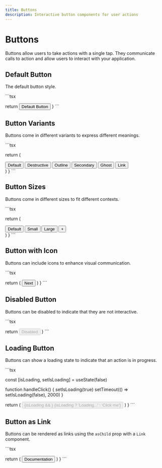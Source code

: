 ```yaml
---
title: Buttons
description: Interactive button components for user actions
---
```


# Buttons

Buttons allow users to take actions with a single tap. They communicate calls to action and allow users to interact with your application.

## Default Button

The default button style.

\`\`\`tsx

  return <Button>Default Button</Button>
}
\`\`\`

## Button Variants

Buttons come in different variants to express different meanings.

\`\`\`tsx

  return (
    <div className="flex flex-wrap gap-4">
      <Button variant="default">Default</Button>
      <Button variant="destructive">Destructive</Button>
      <Button variant="outline">Outline</Button>
      <Button variant="secondary">Secondary</Button>
      <Button variant="ghost">Ghost</Button>
      <Button variant="link">Link</Button>
    </div>
  )
}
\`\`\`

## Button Sizes

Buttons come in different sizes to fit different contexts.

\`\`\`tsx

  return (
    <div className="flex flex-wrap items-center gap-4">
      <Button size="default">Default</Button>
      <Button size="sm">Small</Button>
      <Button size="lg">Large</Button>
      <Button size="icon">
        <span className="h-4 w-4">+</span>
      </Button>
    </div>
  )
}
\`\`\`

## Button with Icon

Buttons can include icons to enhance visual communication.

\`\`\`tsx

  return (
    <Button>
      Next <ArrowRight className="ml-2 h-4 w-4" />
    </Button>
  )
}
\`\`\`

## Disabled Button

Buttons can be disabled to indicate that they are not interactive.

\`\`\`tsx

  return <Button disabled>Disabled</Button>
}
\`\`\`

## Loading Button

Buttons can show a loading state to indicate that an action is in progress.

\`\`\`tsx

  const [isLoading, setIsLoading] = useState(false)

  function handleClick() {
    setIsLoading(true)
    setTimeout(() => setIsLoading(false), 2000)
  }

  return (
    <Button disabled={isLoading} onClick={handleClick}>
      {isLoading && <Loader2 className="mr-2 h-4 w-4 animate-spin" />}
      {isLoading ? 'Loading...' : 'Click me'}
    </Button>
  )
}
\`\`\`

## Button as Link

Buttons can be rendered as links using the `asChild` prop with a `Link` component.

\`\`\`tsx

  return (
    <Button asChild>
      <Link href="/docs">Documentation</Link>
    </Button>
  )
}
\`\`\`
